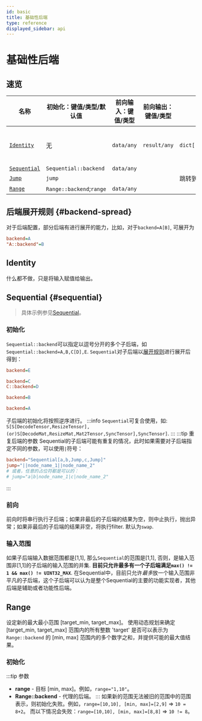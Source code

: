 ```yaml
---
id: basic
title: 基础性后端
type: reference
displayed_sidebar: api
---
```


# 基础性后端


 
## 速览


| 名称                                            | 初始化：键值/类型/默认值 | 前向输入：键值/类型 | 前向输出：键值/类型 | 功能                          | 备注     |
|-------------------------------------------------|-------------------------|--------------------|--------------------|-------------------------------|----------|
| [`Identity`](#identity)                         | 无                      | `data/any`         | `result/any`       | `dict["result"]=dict["data"]` | 默认后端 |
| [`Sequential`](#sequential)                     | `Sequential::backend`   | `data/any`         |                    |                               |          |
| [`Jump`](../Inter-node/graphtraversal.mdx#jump) | `jump`                  |                    |                    | 跳转到其他（根）节点            |          |
| [`Range`](#range)                     | `Range::backend`;`range`            | `data/any`              |                          |                               |                 |




## 后端展开规则 {#backend-spread}
对于后端配置，部分后端有进行展开的能力，比如，对于`backend=A[B]`, 可展开为
```ini
backend=A
"A::backend"=B
```

## Identity
什么都不做，只是将输入赋值给输出。

 
## Sequential {#sequential}
> 具体示例参见[Sequential](../Intra-node/Sequential.mdx)。

### 初始化
`Sequential::backend`可以指定以逗号分开的多个子后端，如`Sequential::backend=A,B,C[D],E`.
`Sequential`对子后端以[展开规则](#backend-spread)进行展开后得到：
```ini
backend=E
```

```ini
backend=C
C::backend=D
```

```ini
backend=B
```

```ini
backend=A
```
子后端的初始化将按照逆序进行。
:::info
`Sequential`可复合使用，如:<br />
`S[S[DecodeTensor,ResizeTensor],(or)S[DecodeMat,ResizeMat,Mat2Tensor,SyncTensor],SyncTensor]`.
:::
:::tip 重复后端的参数
Sequential的子后端可能有重复的情况，此时如果需要对子后端指定不同的参数，可以使用`|`符号：
```toml
backend="Sequential[a,b,Jump,c,Jump]"
jump="||node_name_1||node_name_2"
# 或者，任意的占位符都是可以的： 
# jump="a|b|node_name_1|c|node_name_2"
```
:::

### 前向
前向时将串行执行子后端；如果非最后的子后端的结果为空，则中止执行，抛出异常；如果非最后的子后端的结果非空，将执行filter. 默认为`swap`.

### 输入范围
如果子后端输入数据范围都是[1,1], 那么`Sequential`的范围是[1,1], 否则，是输入范围非[1,1]的子后端的输入范围的并集. **目前只允许最多有一个子后端满足`max() != 1 && max() != UINT32_MAX`**. 在Sequential中，目前只允许*最多*放一个输入范围非平凡的子后端，这个子后端可以认为是整个Sequential的主要的功能实现者，其他后端是辅助或者功能性后端。




<!-- | [`Parallel`](#parallel) |`Parallel::backend`|`data/any`|| **将max()提升为UINT32_MAX.**<br />用于并行化执行其他后端（需要后端前向接口线程安全，且线程无关）。可用于并行化[全部opencv相关后端](./opencv.mdx);|对于tensor相关后端或者线程不安全的后端，可使用[Jump](../Inter-node/graphtraversal.mdx#jump)进行节点跳转。| 
## Parallel
将后端的输入范围从[1, max]提高到[1,UINT32_MAX], 并行执行后端。



### 初始化
:::tip 参数
- **Parallel::backend** - 后端名，默认为Identity，min()必须是1. 只初始化了一次该后端。
:::

:::caution
被提升输入范围的后端的前向接口必须是线程安全的，并且状态不依赖于线程本身。[torch相关后端](./torch.mdx)不被支持
::: -->

## Range
设定新的最大最小范围 [target_min, target_max]。
使用动态规划来确定 [target_min, target_max] 范围内的所有整数 'target' 是否可以表示为 `Range::backend` 的 [min, max] 范围内的多个数字之和，并提供可能的最大值结果。
### 初始化
:::tip 参数
- **range** - 目标 [min, max]。例如，`range="1,10"`。
- **Range::backend** - 代理的后端。
:::
如果新的范围无法被旧的范围中的范围表示，则初始化失败。例如，`range=[10,10], [min, max]=[2,9]` => `10 = 8+2`。
而以下情况会失败：`range=[10,10], [min, max]=[8,8]` => `10 != 8`。